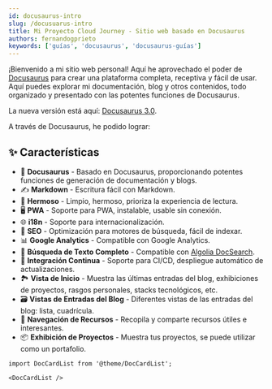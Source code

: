 ```yaml
---
id: docusaurus-intro
slug: /docusuarus-intro
title: Mi Proyecto Cloud Journey - Sitio web basado en Docusaurus
authors: fernandogprieto
keywords: ['guías', 'docusaurus', 'docusaurus-guías']
---
```


¡Bienvenido a mi sitio web personal! Aquí he aprovechado el poder de [Docusaurus](https://docusaurus.io) para crear una plataforma completa, receptiva y fácil de usar. Aquí puedes explorar mi documentación, blog y otros contenidos, todo organizado y presentado con las potentes funciones de Docusaurus.

La nueva versión está aquí: [Docusaurus 3.0](https://docusaurus.io/docs/3.0.1).

A través de Docusaurus, he podido lograr:

## ✨ Características

- 🦖 **Docusaurus** - Basado en Docusaurus, proporcionando potentes funciones de generación de documentación y blogs.
- ✍️ **Markdown** - Escritura fácil con Markdown.
- 🎨 **Hermoso** - Limpio, hermoso, prioriza la experiencia de lectura.
- 🖥️ **PWA** - Soporte para PWA, instalable, usable sin conexión.
- 🌐 **i18n** - Soporte para internacionalización.
- 💯 **SEO** - Optimización para motores de búsqueda, fácil de indexar.
- 📊 **Google Analytics** - Compatible con Google Analytics.
- 🔎 **Búsqueda de Texto Completo** - Compatible con [Algolia DocSearch](https://github.com/algolia/docsearch).
- 🚀 **Integración Continua** - Soporte para CI/CD, despliegue automático de actualizaciones.
- 🏞️ **Vista de Inicio** - Muestra las últimas entradas del blog, exhibiciones de proyectos, rasgos personales, stacks tecnológicos, etc.
- 🗃️ **Vistas de Entradas del Blog** - Diferentes vistas de las entradas del blog: lista, cuadrícula.
- 🌈 **Navegación de Recursos** - Recopila y comparte recursos útiles e interesantes.
- 📦 **Exhibición de Proyectos** - Muestra tus proyectos, se puede utilizar como un portafolio.

```mdx-code-block
import DocCardList from '@theme/DocCardList';

<DocCardList />
```